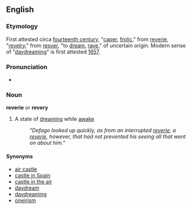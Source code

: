 ==English==
===Etymology===
First attested circa [[w:fourteenth century|fourteenth century]], "[[caper]], [[frolic]]," from {{OF.}} [[reverie]], "[[revelry]]," from [[resver]], "to [[dream]], [[rave]]," of uncertain origin. Modern sense of "[[daydreaming]]" is first attested [[w:1657|1657]].
===Pronunciation===
*{{AHD|/rĕvə-rē/}}

===Noun===
'''reverie''' or '''revery'''
#A state of [[dreaming]] while [[awake]] 
#:''"Defago looked up quickly, as from an interrupted [[reverie]], a [[reverie]], however, that had not prevented his seeing all that went on about him."''

====Synonyms====
*[[air castle]]
*[[castle in Spain]]
*[[castle in the air]]
*[[daydream]]
*[[daydreaming]]
*[[oneirism]]